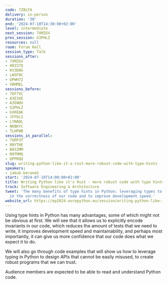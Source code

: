 ```yaml
---
code: 7Z8LFA
delivery: in-person
duration: '30'
end: '2024-07-10T14:30:00+02:00'
level: intermediate
next_session: 7XMZGV
prev_session: G3PHLZ
resources: null
room: Forum Hall
session_type: Talk
sessions_after:
- 7XMZGV
- H8Z37Q
- KV3DHG
- LWSF9C
- UPWH7Z
- VBHMEL
sessions_before:
- 7DF7VC
- A3E3XE
- A3EWQU
- G3PHLZ
- GVKEAK
- JFFDLS
- LYNADL
- NKBKYC
- TLHPWB
sessions_in_parallel:
- 7GRP3T
- 8NYTHE
- B8SZMM
- M9TMMQ
- QPPRQQ
slug: writing-python-like-it-s-rust-more-robust-code-with-type-hints
speakers:
- jakub-beranek
start: '2024-07-10T14:00:00+02:00'
title: Writing Python like it's Rust - more robust code with type hints
track: Software Engineering & Architecture
tweet: 'The many benefits of type hints in Python: leveraging types to gain more confidence
  in the correctness of our code and to improve development speed.'
website_url: https://ep2024.europython.eu/session/writing-python-like-it-s-rust-more-robust-code-with-type-hints
---
```


Using type hints in Python has many advantages, some of which might not be obvious at first. We will see that it allows us to explicitly encode invariants in our code, which reduces the amount of tests that we need to write, it improves development speed and maintainability, and perhaps most importantly, it can give us more confidence that our code does what we expect it to do.

We will also go through code examples that will show us how to leverage typing in Python to design APIs that cannot be easily misused, to create robust programs that we can trust.

Audience members are expected to be able to read and understand Python code.
